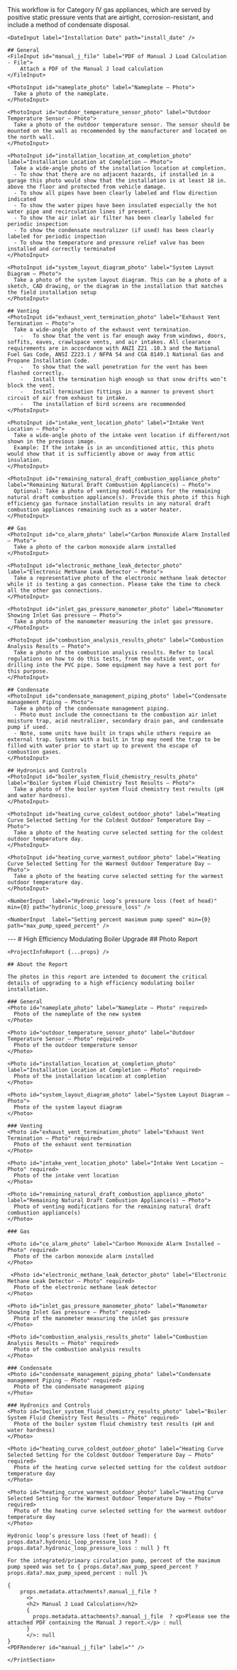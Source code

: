 <Tabs>
  <Tab eventKey="installation" title="Installation">
    This workflow is for Category IV gas appliances, which are served by positive static pressure vents that are airtight, 
    corrosion-resistant, and include a method of condensate disposal.

    <DateInput label="Installation Date" path="install_date" />

    ## General
    <FileInput id="manual_j_file" label="PDF of Manual J Load Calculation - File">
        Attach a PDF of the Manual J load calculation
    </FileInput>
    
    <PhotoInput id="nameplate_photo" label="Nameplate – Photo">
      Take a photo of the nameplate.
    </PhotoInput>

    <PhotoInput id="outdoor_temperature_sensor_photo" label="Outdoor Temperature Sensor – Photo">
      Take a photo of the outdoor temperature sensor. The sensor should be mounted on the wall as recommended by the manufacturer and located on the north wall.
    </PhotoInput>

    <PhotoInput id="installation_location_at_completion_photo" label="Installation Location at Completion – Photo">
      Take a wide-angle photo of the installation location at completion.
      - To show that there are no adjacent hazards, if installed in a garage this photo would show that the installation is at least 18 in. above the floor and protected from vehicle damage.
      -	To show all pipes have been clearly labeled and flow direction indicated
      -	To show the water pipes have been insulated especially the hot water pipe and recirculation lines if present.
      -	To show the air inlet air filter has been clearly labeled for periodic inspection
      - To show the condensate neutralizer (if used) has been clearly labeled for periodic inspection
      -	To show the temperature and pressure relief valve has been installed and correctly terminated
    </PhotoInput>

    <PhotoInput id="system_layout_diagram_photo" label="System Layout Diagram – Photo">
      Take a photo of the system layout diagram. This can be a photo of a sketch, CAD drawing, or the diagram in the installation that matches the field installation setup 
    </PhotoInput>

    ## Venting
    <PhotoInput id="exhaust_vent_termination_photo" label="Exhaust Vent Termination – Photo">
      Take a wide-angle photo of the exhaust vent termination.
        -	To show that the vent is far enough away from windows, doors, soffits, eaves, crawlspace vents, and air intakes. All clearance requirements are in accordance with ANZI Z21 .10.3 and the National Fuel Gas Code, ANSI Z223.1 / NFPA 54 and CGA 8149.1 National Gas and Propane Installation Code.
        -	To show that the wall penetration for the vent has been flashed correctly.
        -	Install the termination high enough so that snow drifts won’t block the vent.
        -	Install termination fittings in a manner to prevent short circuit of air from exhaust to intake. 
        -	The installation of bird screens are recommended
    </PhotoInput>

    <PhotoInput id="intake_vent_location_photo" label="Intake Vent Location – Photo">
      Take a wide-angle photo of the intake vent location if different/not shown in the previous image.
      Example: If the intake is in an unconditioned attic, this photo would show that it is sufficiently above or away from attic insulation.
    </PhotoInput>

    <PhotoInput id="remaining_natural_draft_combustion_appliance_photo" label="Remaining Natural Draft Combustion Appliance(s) – Photo">
      Optional: Take a photo of venting modifications for the remaining natural draft combustion appliance(s). Provide this photo if this high efficiency gas furnace installation results in any natural draft combustion appliances remaining such as a water heater.
    </PhotoInput>

    ## Gas
    <PhotoInput id="co_alarm_photo" label="Carbon Monoxide Alarm Installed – Photo">
      Take a photo of the carbon monoxide alarm installed
    </PhotoInput>

    <PhotoInput id="electronic_methane_leak_detector_photo" label="Electronic Methane Leak Detector – Photo">
      Take a representative photo of the electronic methane leak detector while it is testing a gas connection. Please take the time to check all the other gas connections.
    </PhotoInput>

    <PhotoInput id="inlet_gas_pressure_manometer_photo" label="Manometer Showing Inlet Gas pressure – Photo">
      Take a photo of the manometer measuring the inlet gas pressure.
    </PhotoInput>

    <PhotoInput id="combustion_analysis_results_photo" label="Combustion Analysis Results – Photo">
      Take a photo of the combustion analysis results. Refer to local regulations on how to do this tests, from the outside vent, or drilling into the PVC pipe. Some equipment may have a test port for this purpose.
    </PhotoInput>
    
    ## Condensate
    <PhotoInput id="condensate_management_piping_photo" label="Condensate management Piping – Photo">
      Take a photo of the condensate management piping. 
      - Photo must include the connections to the combustion air inlet moisture trap, acid neutralizer, secondary drain pan, and condensate pump if used.
      -	Note, some units have built in traps while others require an external trap. Systems with a built in trap may need the trap to be filled with water prior to start up to prevent the escape of combustion gases. 
    </PhotoInput>

    ## Hydronics and Controls
    <PhotoInput id="boiler_system_fluid_chemistry_results_photo" label="Boiler System Fluid Chemistry Test Results – Photo">
      Take a photo of the boiler system fluid chemistry test results (pH and water hardness).
    </PhotoInput>

    <PhotoInput id="heating_curve_coldest_outdoor_photo" label="Heating Curve Selected Setting for the Coldest Outdoor Temperature Day – Photo">
      Take a photo of the heating curve selected setting for the coldest outdoor temperature day. 
    </PhotoInput>

    <PhotoInput id="heating_curve_warmest_outdoor_photo" label="Heating Curve Selected Setting for the Warmest Outdoor Temperature Day – Photo">
      Take a photo of the heating curve selected setting for the warmest outdoor temperature day.  
    </PhotoInput>

    <NumberInput  label="Hydronic loop’s pressure loss (feet of head)" min={0} path="hydronic_loop_pressure_loss" />

    <NumberInput  label="Setting percent maximum pump speed" min={0} path="max_pump_speed_percent" />
  </Tab>
  <Tab eventKey="report" title="Report">
    <PrintSection label="Print Report">
    ---
    # High Efficiency Modulating Boiler Upgrade
    ## Photo Report

    <ProjectInfoReport {...props} />

    ## About the Report
    
    The photos in this report are intended to document the critical details of upgrading to a high efficiency modulating boiler installation.
   
    ### General
    <Photo id="nameplate_photo" label="Nameplate – Photo" required>
      Photo of the nameplate of the new system
    </Photo>

    <Photo id="outdoor_temperature_sensor_photo" label="Outdoor Temperature Sensor – Photo" required>
      Photo of the outdoor temperature sensor
    </Photo>

    <Photo id="installation_location_at_completion_photo" label="Installation Location at Completion – Photo" required>
      Photo of the installation location at completion
    </Photo>

    <Photo id="system_layout_diagram_photo" label="System Layout Diagram – Photo">
      Photo of the system layout diagram
    </Photo>

    ### Venting
    <Photo id="exhaust_vent_termination_photo" label="Exhaust Vent Termination – Photo" required>
      Photo of the exhaust vent termination
    </Photo>

    <Photo id="intake_vent_location_photo" label="Intake Vent Location – Photo" required>
      Photo of the intake vent location
    </Photo>

    <Photo id="remaining_natural_draft_combustion_appliance_photo" label="Remaining Natural Draft Combustion Appliance(s) – Photo">
      Photo of venting modifications for the remaining natural draft combustion appliance(s)
    </Photo>

    ### Gas

    <Photo id="co_alarm_photo" label="Carbon Monoxide Alarm Installed – Photo" required>
      Photo of the carbon monoxide alarm installed
    </Photo>

     <Photo id="electronic_methane_leak_detector_photo" label="Electronic Methane Leak Detector – Photo" required>
      Photo of the electronic methane leak detector
    </Photo>

    <Photo id="inlet_gas_pressure_manometer_photo" label="Manometer Showing Inlet Gas pressure – Photo" required>
      Photo of the manometer measuring the inlet gas pressure
    </Photo>

    <Photo id="combustion_analysis_results_photo" label="Combustion Analysis Results – Photo" required>
      Photo of the combustion analysis results
    </Photo>

    ### Condensate
    <Photo id="condensate_management_piping_photo" label="Condensate management Piping – Photo" required>
      Photo of the condensate management piping 
    </Photo>

    ### Hydronics and Controls
    <Photo id="boiler_system_fluid_chemistry_results_photo" label="Boiler System Fluid Chemistry Test Results – Photo" required>
      Photo of the boiler system fluid chemistry test results (pH and water hardness)
    </Photo>

    <Photo id="heating_curve_coldest_outdoor_photo" label="Heating Curve Selected Setting for the Coldest Outdoor Temperature Day – Photo" required>
      Photo of the heating curve selected setting for the coldest outdoor temperature day    
    </Photo>

    <Photo id="heating_curve_warmest_outdoor_photo" label="Heating Curve Selected Setting for the Warmest Outdoor Temperature Day – Photo" required>
      Photo of the heating curve selected setting for the warmest outdoor temperature day    
    </Photo>

    Hydronic loop’s pressure loss (feet of head): { props.data?.hydronic_loop_pressure_loss ? props.data?.hydronic_loop_pressure_loss : null } ft
    
    For the integrated/primary circulation pump, percent of the maximum pump speed was set to { props.data?.max_pump_speed_percent ? props.data?.max_pump_speed_percent : null }%

    {
        props.metadata.attachments?.manual_j_file ?
          <>
          <h2> Manual J Load Calculation</h2>
          {
            props.metadata.attachments?.manual_j_file  ? <p>Please see the attached PDF containing the Manual J report.</p> : null
          }
          </>: null
    }
    <PDFRenderer id="manual_j_file" label="" />

    </PrintSection>
  </Tab>
</Tabs>
